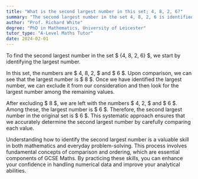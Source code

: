 ```yaml
---
title: "What is the second largest number in this set; 4, 8, 2, 6?"
summary: "The second largest number in the set 4, 8, 2, 6 is identified as 6."
author: "Prof. Richard White"
degree: "PhD in Mathematics, University of Leicester"
tutor_type: "A-Level Maths Tutor"
date: 2024-02-01
---
```


To find the second largest number in the set $ \{4, 8, 2, 6\} $, we start by identifying the largest number.

In this set, the numbers are $ 4, 8, 2, $ and $ 6 $. Upon comparison, we can see that the largest number is $ 8 $. Once we have identified the largest number, we can exclude it from our consideration and then look for the largest number among the remaining values.

After excluding $ 8 $, we are left with the numbers $ 4, 2, $ and $ 6 $. Among these, the largest number is $ 6 $. Therefore, the second largest number in the original set is $ 6 $. This systematic approach ensures that we accurately determine the second largest number by carefully comparing each value.

Understanding how to identify the second largest number is a valuable skill in both mathematics and everyday problem-solving. This process involves fundamental concepts of comparison and ordering, which are essential components of GCSE Maths. By practicing these skills, you can enhance your confidence in handling numerical data and improve your analytical abilities.
    